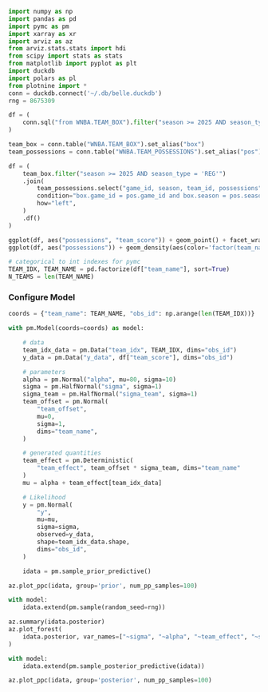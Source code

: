 
```python
import numpy as np
import pandas as pd
import pymc as pm
import xarray as xr
import arviz as az
from arviz.stats.stats import hdi
from scipy import stats as stats
from matplotlib import pyplot as plt
import duckdb
import polars as pl
from plotnine import *
conn = duckdb.connect('~/.db/belle.duckdb')
rng = 8675309
```

```python
df = (
    conn.sql("from WNBA.TEAM_BOX").filter("season >= 2025 AND season_type = 'REG'").df()
)

team_box = conn.table("WNBA.TEAM_BOX").set_alias("box")
team_possessions = conn.table("WNBA.TEAM_POSSESSIONS").set_alias("pos")

df = (
    team_box.filter("season >= 2025 AND season_type = 'REG'")
    .join(
        team_possessions.select("game_id, season, team_id, possessions"),
        condition="box.game_id = pos.game_id and box.season = pos.season and box.team_id = pos.team_id",
        how="left",
    )
    .df()
)
```

```python
ggplot(df, aes("possessions", "team_score")) + geom_point() + facet_wrap("~team_name")
ggplot(df, aes("possessions")) + geom_density(aes(color='factor(team_name)'))

```


```python
# categorical to int indexes for pymc
TEAM_IDX, TEAM_NAME = pd.factorize(df["team_name"], sort=True)
N_TEAMS = len(TEAM_NAME)

```

### Configure Model

```python

coords = {"team_name": TEAM_NAME, "obs_id": np.arange(len(TEAM_IDX))}

with pm.Model(coords=coords) as model:

    # data
    team_idx_data = pm.Data("team_idx", TEAM_IDX, dims="obs_id")
    y_data = pm.Data("y_data", df["team_score"], dims="obs_id")

    # parameters
    alpha = pm.Normal("alpha", mu=80, sigma=10)
    sigma = pm.HalfNormal("sigma", sigma=1)
    sigma_team = pm.HalfNormal("sigma_team", sigma=1)
    team_offset = pm.Normal(
        "team_offset",
        mu=0,
        sigma=1,
        dims="team_name",
    )

    # generated quantities
    team_effect = pm.Deterministic(
        "team_effect", team_offset * sigma_team, dims="team_name"
    )
    mu = alpha + team_effect[team_idx_data]

    # Likelihood
    y = pm.Normal(
        "y",
        mu=mu,
        sigma=sigma,
        observed=y_data,
        shape=team_idx_data.shape,
        dims="obs_id",
    )

    idata = pm.sample_prior_predictive()

```



```python
az.plot_ppc(idata, group='prior', num_pp_samples=100)
```


```python
with model:
    idata.extend(pm.sample(random_seed=rng))
```


```python
az.summary(idata.posterior)
az.plot_forest(
    idata.posterior, var_names=["~sigma", "~alpha", "~team_effect", "~sigma_team"], combined=True
)

```


```python
with model:
    idata.extend(pm.sample_posterior_predictive(idata))

az.plot_ppc(idata, group='posterior', num_pp_samples=100)
```
